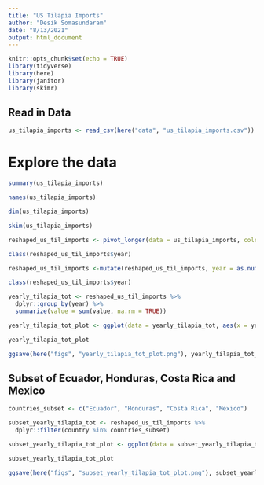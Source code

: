 ```yaml
---
title: "US Tilapia Imports"
author: "Desik Somasundaram"
date: "8/13/2021"
output: html_document
---
```


```r
knitr::opts_chunk$set(echo = TRUE)
library(tidyverse)
library(here)
library(janitor)
library(skimr)
```

## Read in Data

```r
us_tilapia_imports <- read_csv(here("data", "us_tilapia_imports.csv"))
```
# Explore the data

```r
summary(us_tilapia_imports)

names(us_tilapia_imports)

dim(us_tilapia_imports)

skim(us_tilapia_imports)
```
```r
reshaped_us_til_imports <- pivot_longer(data = us_tilapia_imports, cols = !country, names_to = "year")

class(reshaped_us_til_imports$year)

reshaped_us_til_imports <-mutate(reshaped_us_til_imports, year = as.numeric(year))

class(reshaped_us_til_imports$year)
```
```r

yearly_tilapia_tot <- reshaped_us_til_imports %>% 
  dplyr::group_by(year) %>% 
  summarize(value = sum(value, na.rm = TRUE))

yearly_tilapia_tot_plot <- ggplot(data = yearly_tilapia_tot, aes(x = year, y = value)) + geom_line() + labs(title = "Total US Tilapia Imports by Year") + xlab("Year") + ylab("Tilapia Imports Total Weights (in thousands of pounds)")

yearly_tilapia_tot_plot

ggsave(here("figs", "yearly_tilapia_tot_plot.png"), yearly_tilapia_tot_plot)
```
## Subset of Ecuador, Honduras, Costa Rica and Mexico

```r

countries_subset <- c("Ecuador", "Honduras", "Costa Rica", "Mexico")

subset_yearly_tilapia_tot <- reshaped_us_til_imports %>% 
  dplyr::filter(country %in% countries_subset) 

subset_yearly_tilapia_tot_plot <- ggplot(data = subset_yearly_tilapia_tot, aes(x = year, y = value, color = country)) + geom_line() + labs(title = "US Tilapia Imports by Year from Ecuador, Honduras, Costa Rica and Mexico") + xlab("Year") + ylab("Tilapia Imports Total Weights (in thousands of pounds)") + theme_light()

subset_yearly_tilapia_tot_plot

ggsave(here("figs", "subset_yearly_tilapia_tot_plot.png"), subset_yearly_tilapia_tot_plot)
```

